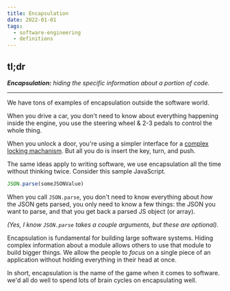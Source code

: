 ```yaml
---
title: Encapsulation
date: 2022-01-01
tags:
  - software-engineering
  - definitions
---
```


## tl;dr

<Callout>
  
 _**Encapsulation:** hiding the specific information about a portion of code._

</Callout>

---

We have tons of examples of encapsulation outside the software world.

When you drive a car, you don't need to know about everything happening inside the engine, you use the steering wheel & 2-3 pedals to control the whole thing.

When you unlock a door, you're using a simpler interface for a [complex locking machanism](https://en.wikipedia.org/wiki/Lock_and_key). But all you do is insert the key, turn, and push.

The same ideas apply to writing software, we use encapsulation all the time without thinking twice. Consider this sample JavaScript.

```js
JSON.parse(someJSONValue)
```

When you call `JSON.parse`, you don't need to know everything about _how_ the JSON gets parsed, you only need to know a few things: the JSON you want to parse, and that you get back a parsed JS object (or array).

_(Yes, I know `JSON.parse` takes a couple arguments, but these are optional)._

Encapsulation is fundamental for building large software systems. Hiding complex information about a module allows others to use that module to build bigger things. We allow the people to _focus_ on a single piece of an application without holding everything in their head at once.

In short, encapsulation is the name of the game when it comes to software. we'd all do well to spend lots of brain cycles on encapsulating well.
